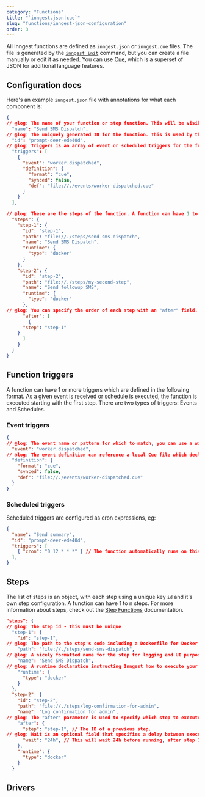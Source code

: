 ```yaml
---
category: "Functions"
title: "`inngest.json|cue`"
slug: "functions/inngest-json-configuration"
order: 3
---
```


All Inngest functions are defined as `inngest.json` or `inngest.cue` files. The file is generated by the [`inngest init`](/docs/cli/init) command, but you can create a file manually or edit it as needed. You can use [Cue](https://cuelang.org/), which is a superset of JSON for additional language features.

## Configuration docs

Here's an example `inngest.json` file with annotations for what each component is:

```json twoslash
{
// @log: The name of your function or step function. This will be visible in the UI.
  "name": "Send SMS Dispatch",
// @log: The uniquely generated ID for the function. This is used by the CLI for CRUD operations.
  "id": "prompt-deer-ede40d",
// @log: Triggers is an array of event or scheduled triggers for the function (see below)
  "triggers": [
    {
      "event": "worker.dispatched",
      "definition": {
        "format": "cue",
        "synced": false,
        "def": "file://./events/worker-dispatched.cue"
      }
    }
  ],

// @log: These are the steps of the function. A function can have 1 to n steps, in parallel or sequenced.
  "steps": {
    "step-1": {
      "id": "step-1",
      "path": "file://./steps/send-sms-dispatch",
      "name": "Send SMS Dispatch",
      "runtime": {
        "type": "docker"
      }
    },
    "step-2": {
      "id": "step-2",
      "path": "file://./steps/my-second-step",
      "name": "Send followup SMS",
      "runtime": {
        "type": "docker"
      },
// @log: You can specify the order of each step with an "after" field.  Here, this second step will run after the first step completes.  This step will also be able to examine the output of the first step.
      "after": [
        {
	  "step": "step-1"
	}
      ]
    }
  }
}
```

## Function triggers

A function can have 1 or more triggers which are defined in the following format. As a given event is received or schedule is executed, the function is executed starting with the first step. There are two types of triggers: Events and Schedules.

### Event triggers

```json twoslash
{
// @log: The event name or pattern for which to match, you can use a wildcard as well like "worker.*" if you'd like to match against multiple events.
  "event": "worker.dispatched",
// @log: The event definition can reference a local Cue file which declares the schema of the event itself. This is used with the `inngest run` command to generate test event data
  "definition": {
    "format": "cue",
    "synced": false,
    "def": "file://./events/worker-dispatched.cue"
  }
}
```

### Scheduled triggers

Scheduled triggers are configured as cron expressions, eg:

```json twoslash
{
  "name": "Send summary",
  "id": "prompt-deer-ede40d",
  "triggers": [
    { "cron": "0 12 * * *" } // The function automatically runs on this schedule.
  ],
}
```

## Steps

The list of steps is an object, with each step using a unique key `id` and it's own step configuration. A function can have 1 to n steps. For more information about steps, check out the [Step Functions](/docs/functions/step-functions) documentation.

```json twoslash
"steps": {
// @log: The step id - this must be unique
  "step-1": {
    "id": "step-1",
// @log: The path to the step's code including a Dockerfile for Docker runtime functions.
    "path": "file://./steps/send-sms-dispatch",
// @log: A nicely formatted name for the step for logging and UI purposes
    "name": "Send SMS Dispatch",
// @log: A runtime declaration instructing Inngest how to execute your function
    "runtime": {
      "type": "docker"
    }
  },
  "step-2": {
    "id": "step-2",
    "path": "file://./steps/log-confirmation-for-admin",
    "name": "Log confirmation for admin",
// @log: The "after" parameter is used to specify which step to execute this step after. This allows you to chain steps together to create complex DAGs
    "after": {
      "step": "step-1", // The ID of a previous step.
// @log: Wait is an optional field that specifies a delay between executing steps, e.g. "24h" or "1h30m"
      "wait": "24h", // This will wait 24h before running, after step 1 completes.
    },
    "runtime": {
      "type": "docker"
    }
  }
```

## Drivers

